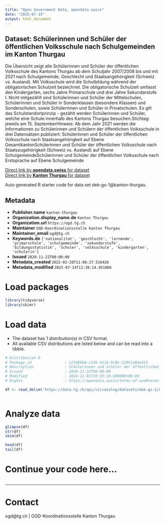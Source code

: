 ```yaml
---
title: "Open Government Data, opendata.swiss"
date: "2025-07-15"
output: html_document
---
```


## Dataset: Schülerinnen und Schüler der öffentlichen Volksschule nach Schulgemeinden im Kanton Thurgau

Die Übersicht zeigt alle Schülerinnen und Schüler der öffentlichen Volksschule des Kantons Thurgau ab dem Schuljahr 2007/2008 bis und mit 2021 nach Schulgemeinde, Geschlecht und Staatsangehörigkeit (Schweiz vs. Ausland). Mit Volksschule wird die Schulbildung während der obligatorischen Schulzeit bezeichnet. Die obligatorische Schulzeit umfasst den Kindergarten, sechs Jahre Primarschule und drei Jahre Sekundarstufe I. Nicht mitgezählt sind Schülerinnen und Schüler der Mittelschulen, Schülerinnen und Schüler in Sonderklassen (besondere Klassen) und Sonderschulen, sowie Schülerinnen und Schüler in Privatschulen. Es gilt das Schulstandortprinzip - gezählt werden Schülerinnen und Schüler, welche eine Schule innerhalb des Kantons Thurgau besuchen.Stichtag: jeweils am 15. SeptemberHinweis: Ab dem Jahr 2021 werden die Informationen zu Schülerinnen und Schülern der öffentlichen Volksschule in drei Datensätzen publiziert: Schülerinnen und Schüler der öffentlichen Volksschule nach Staatsangehörigkeit auf Ebene GesamtkantonSchülerinnen und Schüler der öffentlichen Volksschule nach Staatszugehörigkeit (Schweiz vs. Ausland) auf Ebene SchulgemeindeSchülerinnen und Schüler der öffentlichen Volksschule nach Erstsprache auf Ebene Schulgemeinde

[Direct link by **opendata.swiss** for dataset](https://opendata.swiss/de/dataset/lernende-der-offentlichen-volksschule-nach-schulgemeinden-im-kanton-thurgau)<br>
[Direct link by **Kanton Thurgau** for dataset](https://data.tg.ch/explore/dataset/dek-gs-1/)

Auto generated R starter code for data set dek-gs-1@kanton-thurgau.

## Metadata

- **Publisher.name** `kanton-thurgau`
- **Organization.display_name.de** `Kanton Thurgau`
- **Organization.url** `https://ogd.tg.ch`
- **Maintainer** `OGD-Koordinationsstelle Kanton Thurgau`
- **Maintainer_email** `ogd@tg.ch`
- **Keywords.de** `['nationalitat', 'geschlecht', 'lernende', 'primarschule', 'schulgemeinde', 'sekundarstufe', 'bildungsstatistik', 'schuler', 'volksschule', 'kindergarten', 'schulerin']`
- **Issued** `2020-11-22T00:00:00`
- **Metadata_created** `2022-02-28T11:06:27.516426`
- **Metadata_modified** `2025-07-14T11:38:14.451066`


# Load packages

```r

library(tidyverse)
library(skimr)

```

# Load data

-   The dataset has 1 distribution(s) in CSV format.
-   All available CSV distributions are listed below and can be read into a tibble.

```r

# Distribution 0
# Package_id               : c2fd86b6-c136-4116-9c8e-22051a0da415
# Description              : Schülerinnen und Schüler der öffentlichen Volksschule nach Schulgemeinden im Kanton Thurgau (csv)
# Issued                   : 2020-11-22T00:00:00
# Modified                 : 2024-11-01T10:33:10.690000+00:00
# Rights                   : https://opendata.swiss/terms-of-use#terms_by

df <- read_delim('https://data.tg.ch/api/v2/catalog/datasets/dek-gs-1/exports/csv?use_labels=true')



```

# Analyze data

```r

glimpse(df)
str(df)
skim(df)

head(df)
tail(df)

```

# Continue your code here...

```r

```

------------------------------------------------------------------------

# Contact

ogd@tg.ch | OGD-Koordinationsstelle Kanton Thurgau
